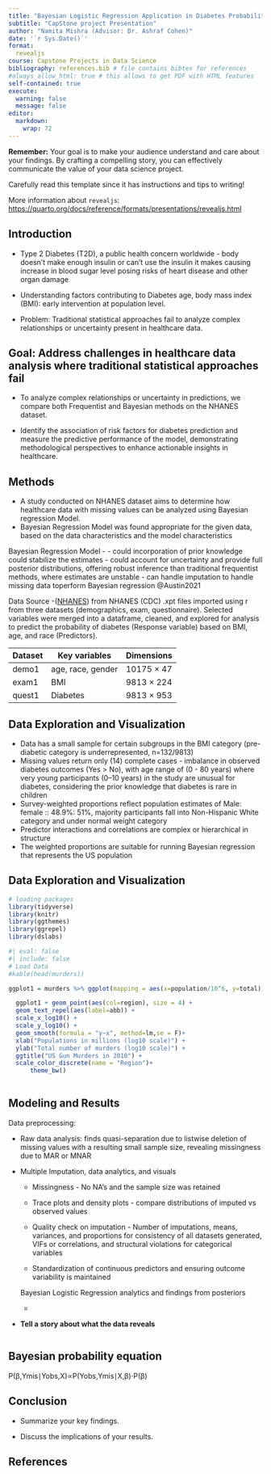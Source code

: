 ```yaml
---
title: "Bayesian Logistic Regression Application in Diabetes Probability Prediction"
subtitle: "CapStone project Presentation"
author: "Namita Mishra (Advisor: Dr. Ashraf Cohen)"
date: '`r Sys.Date()`'
format:
  revealjs
course: Capstone Projects in Data Science
bibliography: references.bib # file contains bibtex for references
#always_allow_html: true # this allows to get PDF with HTML features
self-contained: true
execute: 
  warning: false
  message: false
editor: 
  markdown: 
    wrap: 72
---
```


::: callout-important
**Remember:** Your goal is to make your audience understand and care
about your findings. By crafting a compelling story, you can effectively
communicate the value of your data science project.

Carefully read this template since it has instructions and tips to
writing!

More information about `revealjs`:
<https://quarto.org/docs/reference/formats/presentations/revealjs.html>
:::

## Introduction

-   Type 2 Diabetes (T2D), a public health concern worldwide - body
    doesn’t make enough insulin or can’t use the insulin it makes
    causing increase in blood sugar level posing risks of heart disease
    and other organ damage

-   Understanding factors contributing to Diabetes age, body mass index
    (BMI): early intervention at population level.

-   Problem: Traditional statistical approaches fail to analyze complex
    relationships or uncertainty present in healthcare data.

## Goal: Address challenges in healthcare data analysis where traditional statistical approaches fail

-   To analyze complex relationships or uncertainty in predictions, we
    compare both Frequentist and Bayesian methods on the NHANES dataset.

-   Identify the association of risk factors for diabetes prediction and
    measure the predictive performance of the model, demonstrating
    methodological perspectives to enhance actionable insights in
    healthcare.

## Methods

-   A study conducted on NHANES dataset aims to determine how healthcare
    data with missing values can be analyzed using Bayesian regression
    Model.
-   Bayesian Regression Model was found appropriate for the given data,
    based on the data characteristics and the model characteristics

Bayesian Regression Model - - could incorporation of prior knowledge
could stabilize the estimates - could account for uncertainty and
provide full posterior distributions, offering robust inference than
traditional frequentist methods, where estimates are unstable - can
handle imputation to handle missing data toperform Bayesian regression
@Austin2021

Data Source
-([NHANES](https://wwwn.cdc.gov/nchs/nhanes/continuousnhanes/default.aspx?BeginYear=2013))
from NHANES (CDC) .xpt files imported using r from three datasets
(demographics, exam, questionnaire). Selected variables were merged into
a dataframe, cleaned, and explored for analysis to predict the
probability of diabetes (Response variable) based on BMI, age, and race
(Predictors).

| Dataset | Key variables     | Dimensions |
|---------|-------------------|------------|
| demo1   | age, race, gender | 10175 × 47 |
| exam1   | BMI               | 9813 × 224 |
| quest1  | Diabetes          | 9813 × 953 |

## Data Exploration and Visualization

-   Data has a small sample for certain subgroups in the BMI category
    (pre-diabetic category is underrepresented, n=132/9813)
-   Missing values return only (14) complete cases - imbalance in
    observed diabetes outcomes (Yes \> No), with age range of (0 - 80
    years) where very young participants (0–10 years) in the study are
    unusual for diabetes, considering the prior knowledge that diabetes
    is rare in children
-   Survey-weighted proportions reflect population estimates of Male:
    female :: 48.9%: 51%, majority participants fall into Non-Hispanic
    White category and under normal weight category
-   Predictor interactions and correlations are complex or hierarchical
    in structure
-   The weighted proportions are suitable for running Bayesian
    regression that represents the US population

## Data Exploration and Visualization {.smaller}

```r
# loading packages 
library(tidyverse)
library(knitr)
library(ggthemes)
library(ggrepel)
library(dslabs)
```

```r
#| eval: false
#| include: false
# Load Data
#kable(head(murders))

ggplot1 = murders %>% ggplot(mapping = aes(x=population/10^6, y=total)) 

  ggplot1 + geom_point(aes(col=region), size = 4) +
  geom_text_repel(aes(label=abb)) +
  scale_x_log10() +
  scale_y_log10() +
  geom_smooth(formula = "y~x", method=lm,se = F)+
  xlab("Populations in millions (log10 scale)") + 
  ylab("Total number of murders (log10 scale)") +
  ggtitle("US Gun Murders in 2010") +
  scale_color_discrete(name = "Region")+
      theme_bw()
  

```

## Modeling and Results

Data preprocessing:

-   Raw data analysis: finds quasi-separation due to listwise deletion
    of missing values with a resulting small sample size, revealing
    missingness due to MAR or MNAR

-   Multiple Imputation, data analytics, and visuals

    -   Missingness - No NA's and the sample size was retained

    -   Trace plots and density plots - compare distributions of imputed
        vs observed values

    -   Quality check on imputation - Number of imputations, means,
        variances, and proportions for consistency of all datasets
        generated, VIFs or correlations, and structural violations for
        categorical variables

    -   Standardization of continuous predictors and ensuring outcome
        variability is maintained

    Bayesian Logistic Regression analytics and findings from posteriors

    -   

-   **Tell a story about what the data reveals**

```r


```

## Bayesian probability equation

P(β,Ymis​∣Yobs​,X)∝P(Yobs​,Ymis​∣X,β)⋅P(β)

## Conclusion

-   Summarize your key findings.

-   Discuss the implications of your results.

## References
